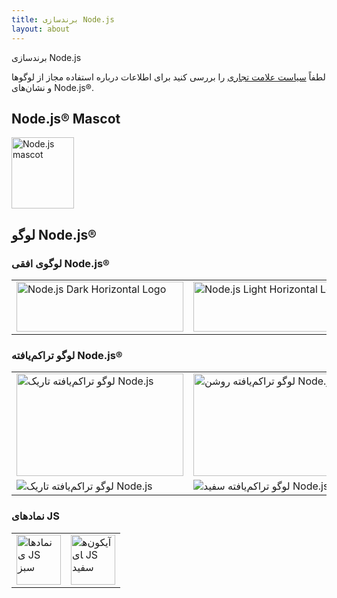 ```yaml
---
title: برندسازی Node.js
layout: about
---
```


برندسازی Node.js

لطفاً [سیاست علامت تجاری](https://trademark-policy.openjsf.org/) را بررسی کنید برای اطلاعات درباره استفاده مجاز از لوگوها و نشان‌های Node.js®‎.

## Node.js® Mascot

<img
  alt="Node.js mascot"
  src="/static/images/node-mascot.svg"
  className="w-[100px]"
  width="100"
  height="114"
/>

## لوگو Node.js®‎

### لوگوی افقی Node.js®‎

<table>
<tr>
  <td>
    <img alt="Node.js Dark Horizontal Logo" src="/static/logos/nodejsDark.svg" className="h-[80px] w-[267px]" width="267" height="80" />
  </td>

  <td>
    <img alt="Node.js Light Horizontal Logo" src="/static/logos/nodejsLight.svg" className="h-[80px] w-[267px] bg-neutral-950 p-2 dark:bg-transparent" width="267" height="80" />
  </td>
</tr>
</table>

### لوگو تراکم‌یافته Node.js®‎

<table>
<tr>
  <td>
    <img alt="لوگو تراکم‌یافته تاریک Node.js" src="/static/logos/nodejsStackedDark.svg" className="h-[164px] w-[267px]" width="267" height="164" />
  </td>

  <td>
    <img alt="لوگو تراکم‌یافته روشن Node.js" src="/static/logos/nodejsStackedLight.svg" className="h-[164px] w-[267px] rounded-xs bg-neutral-950 p-2 dark:bg-transparent" width="267" height="164" />
  </td>
</tr>

<tr>
  <td>
    <img alt="لوگو تراکم‌یافته تاریک Node.js" src="/static/logos/nodejsStackedBlack.svg" />
  </td>

  <td>
    <img alt="لوگو تراکم‌یافته سفید Node.js" src="/static/logos/nodejsStackedWhite.svg" className="rounded-xs bg-neutral-950 p-2 dark:bg-transparent" />
  </td>
</tr>
</table>

### نمادهای JS

<table>
<tr>
  <td>
    <img alt="نمادهای JS سبز" src="/static/logos/jsIconGreen.svg" className="height-[80px] mx-auto w-[71px]" width="71" height="80" />
  </td>

  <td>
    <img alt="آیکون‌های JS سفید" src="/static/logos/jsIconWhite.svg" className="height-[80px] mx-auto w-[71px] rounded-xs bg-neutral-950 p-2 dark:bg-transparent" width="71" height="80" />
  </td>
</tr>
</table>
